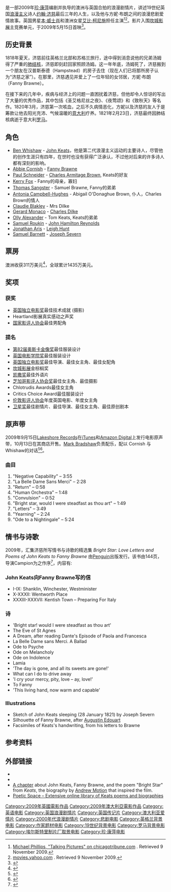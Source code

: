 {{noteTA
|T=zh-tw:璀璨情詩; zh-hk:閃亮的星星; zh-cn:明亮的星; zh:璀璨情诗;
|G1=Show
|1=zh-tw:璀璨情詩; zh-hk:閃亮的星星; zh-cn:明亮的星; zh:璀璨情诗;
}}

{{Infobox film
| name           = 璀璨情詩
| original_name  = ''{{lang|en|Bright Star}}''
| image          = Bright star.jpg
| caption        = 电影海报
| director       = [[珍·康萍|珍·康萍]]
| producer       = [[Jan_Chapman|Jan Chapman]]<br />[[Caroline_Hewitt|Caroline Hewitt]]
| writer         = 珍·康萍
| starring       = [[本·威士肖|本·威士肖]]<br />[[艾比·柯尼施|艾比·柯尼施]]<br />{{tsl|en|Paul Schneider (actor)|保羅·許奈德 (演員)|保羅·許奈德}}<br />{{tsl|en|Kerry Fox|凱瑞·福克斯}}<br />[[托马斯·桑斯特|托马斯·桑斯特]]
| music          =
| cinematography = [[Greig_Fraser|Greig Fraser]]
| editing        = [[Alexandre_de_Franceschi|Alexandre de Franceschi]]
| studio         = [[BBC電影|BBC電影]]<br />[[Screen_Australia|Screen Australia]]<br />[[UK_Film_Council|UK Film Council]]<br />[[New_South_Wales_Film_and_Television_Office|New South Wales Film and Television Office]]
| distributor    = [[Apparition|Apparition]] (美国)<br />[[Pathé|Pathé]] (英国/法国)
| released       = {{Film date|df=y|2009|5|15|[[坎城影展|坎城影展]]|2009|11|6|英国}}
| runtime        = 119 分钟<!-- U.S. theatrical release: 119:07 -->
| country        = 英國<br />澳洲
| language       = 英语
| budget         = $850万
| gross          = $14,350,945
| tw_name        = 璀璨情詩
| hk_name        = 閃亮的星星
| cn_name        = 明亮的星
}}

{{作品名稱|name=''Bright Star''|hk=閃亮的星星|tw=璀璨情詩|cn=明亮的星}}是一部2009年[[珍·康萍|珍·康萍]]编剧并执导的澳洲与英国合拍的浪漫剧情片，讲述19世纪英国[[浪漫主义|浪漫主义]]诗人[[约翰·济慈|约翰·济慈]]最后三年的人生，以及他与方妮·布朗之间的浪漫悲剧爱情故事。英国男星[[本·威士肖|本·威士肖]]和澳洲女星[[艾比·柯尼施|艾比·柯尼施]]担任主演<ref>[http://featuresblogs.chicagotribune.com/talking_pictures/2009/09/bright-star-2-12-stars.html Michael Phillips, "Talking Pictures" on chicagotribune.com] {{Wayback|url=http://featuresblogs.chicagotribune.com/talking_pictures/2009/09/bright-star-2-12-stars.html |date=20171201145143 }}. Retrieved 9 November 2009.</ref><ref>[http://movies.yahoo.com/movie/1810011941/cast movies.yahoo.com] {{Wayback|url=http://movies.yahoo.com/movie/1810011941/cast |date=20110604012700 }}. Retrieved 9 November 2009.</ref>。影片入围[[坎城影展|坎城影展]]主竞赛单元，于2009年5月15日首映<ref name="festival-cannes.com">{{cite web |url=http://www.festival-cannes.com/en/archives/ficheFilm/id/10897442/year/2009.html |title=Festival de Cannes: Bright Star |accessdate=9 May 2009 |work=festival-cannes.com |archive-date=2014-10-26 |archive-url=https://web.archive.org/web/20141026121924/http://www.festival-cannes.com/en/archives/ficheFilm/id/10897442/year/2009.html |dead-url=no }}</ref>。

==历史背景==
1818年夏天，济慈前往英格兰北部和苏格兰旅行，途中得到消息说他的兄弟汤姆得了严重的[[肺结核|肺结核]]，济慈即刻赶回家照顾汤姆。这一年年底，汤姆死了，济慈搬到一个朋友在汉普斯泰德（Hampstead）的房子去住（现在人们已将那所房子认为“济慈之家”）。在那里，济慈遇见并爱上了一位年轻的女邻居，方妮·布朗（Fanny Brawne）。

在接下来的几年中，疾病与经济上的问题一直困扰着济慈，但他却令人惊讶的写出了大量的优秀作品，其中包括《圣艾格尼丝之夜》、《夜莺颂》和《致秋天》等名作。1820年3月，济慈第一次咳血，之后不久病情恶化，方妮以及济慈的友人于是筹款让他去阳光充沛、气候温暖的[[意大利|意大利]]疗养。1821年2月23日，济慈最终因肺结核病逝于意大利[[罗马|罗马]]。

==角色==
* [[Ben_Whishaw|Ben Whishaw]] - [[John_Keats|John Keats]]，他是第二代浪漫主义运动的主要诗人，尽管他的创作生涯只有四年，在世时也没有获得广泛承认，不过他对后来的许多诗人都有深刻的影响。
* [[Abbie_Cornish|Abbie Cornish]] - [[Fanny_Brawne|Fanny Brawne]]
* [[Paul_Schneider|Paul Schneider]] - [[Charles_Armitage_Brown|Charles Armitage Brown]], Keats的好友
* [[Kerry_Fox|Kerry Fox]] - Fanny的母亲，寡妇
* [[Thomas_Sangster|Thomas Sangster]] - Samuel Brawne, Fanny的弟弟
* [[Antonia_Campbell-Hughes|Antonia Campbell-Hughes]] - Abigail O'Donaghue Brown, 仆人，Charles Brown的情人
* [[Claudie_Blakley|Claudie Blakley]] - Mrs Dilke
* [[Gerard_Monaco|Gerard Monaco]] - [[Charles_Dilke|Charles Dilke]]
* [[Olly_Alexander|Olly Alexander]] - Tom Keats, Keats的弟弟
* [[Samuel_Roukin|Samuel Roukin]] - [[John_Hamilton_Reynolds|John Hamilton Reynolds]]
* [[Jonathan_Aris|Jonathan Aris]] - [[James_Henry_Leigh_Hunt|Leigh Hunt]]
* [[Samuel_Barnett|Samuel Barnett]] - [[Joseph_Severn|Joseph Severn]]

==票房==
澳洲收获311万美元<ref>{{Cite web |url=http://film.vic.gov.au/resources/documents/AA4_Aust_Box_office_report.pdf |title=''Film Victoria – Australian Films at the Australian Box Office'' |access-date=2014-03-08 |archive-url=https://web.archive.org/web/20110218045303/http://film.vic.gov.au/resources/documents/AA4_Aust_Box_office_report.pdf |archive-date=2011-02-18 |dead-url=yes }}</ref>，全球累计1435万美元。

==奖项==

===获奖===
* [[英国独立电影奖|英国独立电影奖]]最佳技术成就 (摄影)
* Heartland影展真实感动之声奖
* [[国家影评人协会|国家影评人协会]]最佳男配角

===提名===
* [[第82届奥斯卡金像奖|第82届奥斯卡金像奖]]最佳服装设计
* [[英国电影学院奖|英国电影学院奖]]最佳服装设计
* [[英国独立电影奖|英国独立电影奖]]最佳导演、最佳女主角、最佳女配角
* [[坎城影展|坎城影展]]金棕榈奖
* [[凯撒奖|凯撒奖]]最佳外语片
* [[芝加哥影评人协会奖|芝加哥影评人协会奖]]最佳女主角、最佳摄影
* Chlotrudis Awards最佳女主角
* Critics Choice Award最佳服装设计
* [[伦敦影评人协会|伦敦影评人协会]]年度英国电影、年度女主角
* [[卫星奖|卫星奖]]最佳剧情片、最佳导演、最佳女主角、最佳原创剧本

==原声带==
2009年9月15日[[Lakeshore_Records|Lakeshore Records]]在[[iTunes|iTunes]]和[[Amazon.com|Amazon Digital]]上发行电影原声带，10月13日在其商店开售。[[Mark_Bradshaw|Mark Bradshaw]]负责配乐，配以 Cornish 与 Whishaw的对话<ref>{{cite web |url=http://www.fanbolt.com/featured-album.php?id=16 |title=Bright Star Soundtrack |publisher=Fanbolt.Com |date= |accessdate=8 September 2010 |deadurl=yes |archiveurl=https://web.archive.org/web/20110710224453/http://www.fanbolt.com/featured-album.php?id=16 |archivedate=2011年7月10日 }}</ref><ref>{{cite web |url=http://www.cduniverse.com/productinfo.asp?pid=7992624 |title=Bright Star Soundtrack CD |publisher=Cduniverse.com |date= |accessdate=8 September 2010 |archive-date=2019-04-24 |archive-url=https://web.archive.org/web/20190424182553/https://www.cduniverse.com/productinfo.asp?pid=7992624 |dead-url=no }}</ref>。

===曲目===
# "Negative Capability" – 3:55
# "La Belle Dame Sans Merci" – 2:28
# "Return" – 0:58
# "Human Orchestra" – 1:48
# "Convulsion" – 0:52
# "Bright star, would I were steadfast as thou art" – 1:49
# "Letters" – 3:49
# "Yearning" – 2:24
# "Ode to a Nightingale" – 5:24

==情书与诗歌==
2009年，汇集济慈所写情书与诗歌的精选集 ''Bright Star: Love Letters and Poems of John Keats to Fanny Brawne'' 由[[Penguin_Books|Penguin]]出版发行。该书由144页，导演Campion为之作序<ref>{{cite web |url=http://us.penguingroup.com/nf/Book/BookDisplay/0,,9780143117742,00.html?Bright_Star_John_Keats |title=Bright Star – John Keats – Penguin Group (USA) |publisher=Us.penguingroup.com |date=16 September 2009 |accessdate=8 September 2010 |archive-date=2014-03-08 |archive-url=https://web.archive.org/web/20140308210307/http://www.us.penguingroup.com/nf/Book/BookDisplay/0,,9780143117742,00.html?Bright_Star_John_Keats |dead-url=no }}</ref>，内容有:

===John Keats向Fanny Brawne写的信===
* I-IX: Shanklin, Winchester, Westminister
* X-XXXII: Wentworth Place
* XXXIII-XXXVII: Kentish Town – Preparing For Italy

===诗===
* 'Bright star! would I were steadfast as thou art'
* The Eve of St Agnes
* A Dream, after reading Dante's Episode of Paola and Francesca
* La Belle Dame sans Merci. A Ballad
* Ode to Psyche
* Ode on Melancholy
* Ode on Indolence
* Lamia
* 'The day is gone, and all its sweets are gone!'
* What can I do to drive away
* 'I cry your mercy, pity, love – ay, love!'
* To Fanny
* 'This living hand, now warm and capable'

===Illustrations===
* Sketch of John Keats sleeping (28 January 1821) by Joseph Severn
* Silhouette of Fanny Brawne, after [[Augustin_Edouart|Augustin Edouart]]
* Facsimiles of Keats's handwriting, from his letters to Brawne

==参考资料==
{{Reflist}}

==外部链接==
* {{IMDb title|0810784|Bright Star}}
* {{rotten-tomatoes|bright_star|Bright Star}}
* [http://www.press.uchicago.edu/Misc/Chicago/542409.html A chapter] {{Wayback|url=http://www.press.uchicago.edu/Misc/Chicago/542409.html |date=20210308015535 }} about John Keats, Fanny Brawne, and the poem "Bright Star" from ''Keats'', the biography by [[Andrew_Motion|Andrew Motion]] that inspired the film.
* [http://webspace.webring.com/people/tl/lanouvelledecadence/keahome.html Poetic Space – Extensive online library of Keats poems and biographies] {{Wayback|url=http://webspace.webring.com/people/tl/lanouvelledecadence/keahome.html |date=20160305030046 }}

{{珍·康萍}}
{{DEFAULTSORT:Bright Star}}
[[Category:2009年英國電影作品|Category:2009年英國電影作品]]
[[Category:2009年澳大利亞電影作品|Category:2009年澳大利亞電影作品]]
[[Category:英语电影|Category:英语电影]]
[[Category:英国浪漫剧情片|Category:英国浪漫剧情片]]
[[Category:英国传记片|Category:英国传记片]]
[[Category:澳大利亚爱情片|Category:澳大利亚爱情片]]
[[Category:2000年代浪漫剧情片|Category:2000年代浪漫剧情片]]
[[Category:悲剧电影|Category:悲剧电影]]
[[Category:英格兰背景电影|Category:英格兰背景电影]]
[[Category:作家题材电影|Category:作家题材电影]]
[[Category:19世纪背景电影|Category:19世纪背景电影]]
[[Category:罗马背景电影|Category:罗马背景电影]]
[[Category:埃尔斯特里制片厂取景电影|Category:埃尔斯特里制片厂取景电影]]
[[Category:珍·康萍电影|Category:珍·康萍电影]]